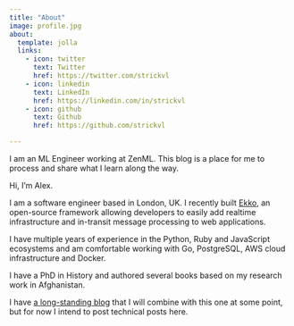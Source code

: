 ```yaml
---
title: "About"
image: profile.jpg
about:
  template: jolla
  links:
    - icon: twitter
      text: Twitter
      href: https://twitter.com/strickvl
    - icon: linkedin
      text: LinkedIn
      href: https://linkedin.com/in/strickvl
    - icon: github
      text: Github
      href: https://github.com/strickvl

---
```


I am an ML Engineer working at ZenML. This blog is a place for me to process and
share what I learn along the way.

Hi, I’m Alex.

I am a software engineer based in London, UK. I recently built [Ekko](https://ekko-realtime.com), an open-source framework allowing developers to easily add realtime infrastructure and in-transit message processing to web applications.

I have multiple years of experience in the Python, Ruby and JavaScript ecosystems and am comfortable working with Go, PostgreSQL, AWS cloud infrastructure and Docker.

I have a PhD in History and authored several books based on my research work in Afghanistan.

I have [a long-standing blog](https://www.alexstrick.com) that I will combine with this one at some point, but for now I intend to post technical posts here.
